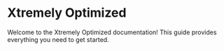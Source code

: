 # Xtremely Optimized

Welcome to the Xtremely Optimized documentation! This guide provides everything you need to get started.